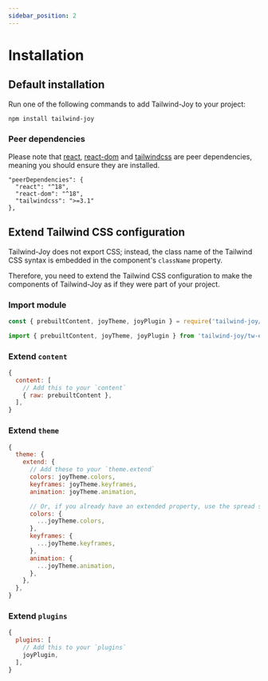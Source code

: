 ```yaml
---
sidebar_position: 2
---
```


# Installation

## Default installation

Run one of the following commands to add Tailwind-Joy to your project:


```bash npm2yarn
npm install tailwind-joy
```

### Peer dependencies

Please note that [react](https://www.npmjs.com/package/react), [react-dom](https://www.npmjs.com/package/react-dom) and [tailwindcss](https://www.npmjs.com/package/tailwindcss) are peer dependencies, meaning you should ensure they are installed.

```
"peerDependencies": {
  "react": "^18",
  "react-dom": "^18",
  "tailwindcss": ">=3.1"
},
```

## Extend Tailwind CSS configuration

Tailwind-Joy does not export CSS; instead, the class name of the Tailwind CSS syntax is embedded in the component's `className` property.

Therefore, you need to extend the Tailwind CSS configuration to make the components of Tailwind-Joy as if they were part of your project.

### Import module

<Tabs>
<TabItem value="CJS">

<!-- prettier-ignore -->
```jsx
const { prebuiltContent, joyTheme, joyPlugin } = require('tailwind-joy/tw-extension');
```

</TabItem>
<TabItem value="ESM">

<!-- prettier-ignore -->
```jsx
import { prebuiltContent, joyTheme, joyPlugin } from 'tailwind-joy/tw-extension';
```

</TabItem>
</Tabs>

### Extend `content`

```jsx
{
  content: [
    // Add this to your `content`
    { raw: prebuiltContent },
  ],
}
```

### Extend `theme`

```jsx
{
  theme: {
    extend: {
      // Add these to your `theme.extend`
      colors: joyTheme.colors,
      keyframes: joyTheme.keyframes,
      animation: joyTheme.animation,

      // Or, if you already have an extended property, use the spread syntax.
      colors: {
        ...joyTheme.colors,
      },
      keyframes: {
        ...joyTheme.keyframes,
      },
      animation: {
        ...joyTheme.animation,
      },
    },
  },
}
```

### Extend `plugins`

```jsx
{
  plugins: [
    // Add this to your `plugins`
    joyPlugin,
  ],
}
```
